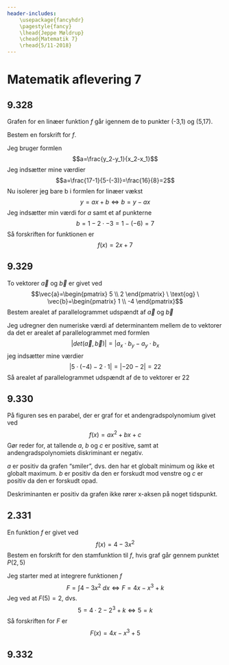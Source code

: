 ```yaml
---
header-includes:
    \usepackage{fancyhdr}
    \pagestyle{fancy}
    \lhead{Jeppe Møldrup}
    \chead{Matematik 7}
    \rhead{5/11-2018}
---
```


# Matematik aflevering 7

## 9.328

Grafen for en linæer funktion $f$ går igennem de to punkter (-3,1) og (5,17).

Bestem en forskrift for $f$.

Jeg bruger formlen
$$a=\frac{y_2-y_1}{x_2-x_1}$$
Jeg indsætter mine værdier
$$a=\frac{17-1}{5-(-3)}=\frac{16}{8}=2$$
Nu isolerer jeg bare b i formlen for linæer vækst
$$y=ax+b \Leftrightarrow b=y-ax$$
Jeg indsætter min værdi for $a$ samt et af punkterne
$$b=1-2 \cdot -3=1-(-6)=7$$
Så forskriften for funktionen er
$$f(x)=2x+7$$

## 9.329

To vektorer $\vec{a}$ og $\vec{b}$ er givet ved
$$\vec{a}=\begin{pmatrix} 5 \\ 2 \end{pmatrix} \ \text{og} \ \vec{b}=\begin{pmatrix} 1 \\ -4 \end{pmatrix}$$
Bestem arealet af parallelogrammet udspændt af $\vec{a}$ og $\vec{b}$

Jeg udregner den numeriske værdi af determinantem mellem de to vektorer da det er arealet af parallelogrammet med formlen
$$|det(\vec{a}, \vec{b})| = |a_x \cdot b_y - a_y \cdot b_x$$
jeg indsætter mine værdier
$$|5 \cdot (-4) - 2 \cdot 1| = |-20 - 2| = 22$$
Så arealet af parallelogrammet udspændt af de to vektorer er 22

## 9.330

På figuren ses en parabel, der er graf for et andengradspolynomium givet ved
$$f(x)=ax^2+bx+c$$
Gør reder for, at tallende $a$, $b$ og $c$ er positive, samt at andengradspolynomiets diskriminant er negativ.

$a$ er positiv da grafen "smiler", dvs. den har et globalt minimum og ikke et globalt maximum. $b$ er positiv
da den er forskudt mod venstre og $c$ er positiv da den er forskudt opad.

Deskriminanten er positiv da grafen ikke rører x-aksen på noget tidspunkt.

## 2.331

En funktion $f$ er givet ved
$$f(x)=4-3x^2$$
Bestem en forskrift for den stamfunktion til $f$, hvis graf går gennem punktet $P(2,5)$

Jeg starter med at integrere funktionen $f$
$$F=\int 4-3x^2 \ dx \Leftrightarrow F = 4x-x^3+k$$
Jeg ved at $F(5)=2$, dvs.
$$5=4 \cdot 2 - 2^3 + k \Leftrightarrow 5 = k$$
Så forskriften for $F$ er 
$$F(x)=4x-x^3+5$$

## 9.332


